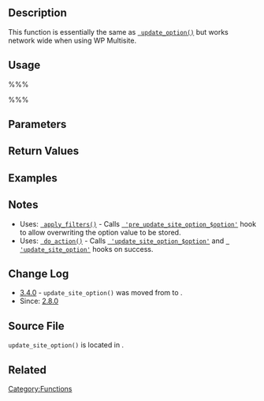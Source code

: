 == Description ==

This function is essentially the same as <tt>[[Function_Reference/update_option | update_option()]]</tt> but works network wide when using WP Multisite.

== Usage ==
%%%<?php update_site_option( $option, $value ); ?>%%%
== Parameters ==

{{Parameter|$option|string|Name of option. Expected to not be SQL-escaped.}}
{{Parameter|$value|mixed|Option value. Expected to not be SQL-escaped.}}

== Return Values ==

{{Return||boolean|False if value was not updated and true if value was updated.}}

== Examples ==

== Notes ==

* Uses: <tt>[[Function_Reference/apply_filters | apply_filters()]]</tt> - Calls <tt>[[Plugin_API/Filter_Reference/pre_update_site_option_$option | 'pre_update_site_option_$option']]</tt> hook to allow overwriting the option value to be stored.
* Uses: <tt>[[Function_Reference/do_action | do_action()]]</tt> - Calls <tt>[[Plugin_API/Action_Reference/update_site_option_$option | 'update_site_option_$option']]</tt> and <tt>[[Plugin_API/Action_Reference/update_site_option | 'update_site_option']]</tt> hooks on success.

== Change Log ==

* [[Version 3.4 | 3.4.0]] - <tt>update_site_option()</tt> was moved from {{Trac|wp-includes/functions.php}} to {{Trac|wp-includes/option.php}}.
* Since: [[Version_2.8 | 2.8.0]]

== Source File ==

<code>update_site_option()</code> is located in {{Trac|wp-includes/option.php}}.

== Related ==
{{Option Tags}}

{{Tag Footer}}

[[Category:Functions]]